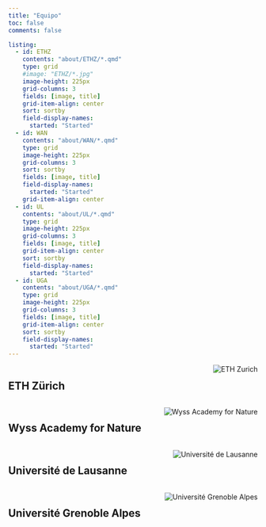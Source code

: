 ```yaml
---
title: "Equipo"
toc: false
comments: false

listing:
  - id: ETHZ
    contents: "about/ETHZ/*.qmd"
    type: grid
    #image: "ETHZ/*.jpg"
    image-height: 225px
    grid-columns: 3
    fields: [image, title]
    grid-item-align: center
    sort: sortby
    field-display-names: 
      started: "Started"
  - id: WAN
    contents: "about/WAN/*.qmd"
    type: grid
    image-height: 225px
    grid-columns: 3
    sort: sortby
    fields: [image, title]
    field-display-names: 
      started: "Started"
    grid-item-align: center
  - id: UL
    contents: "about/UL/*.qmd"
    type: grid
    image-height: 225px
    grid-columns: 3
    fields: [image, title]
    grid-item-align: center
    sort: sortby
    field-display-names: 
      started: "Started"
  - id: UGA
    contents: "about/UGA/*.qmd"
    type: grid
    image-height: 225px
    grid-columns: 3
    fields: [image, title]
    grid-item-align: center
    sort: sortby
    field-display-names: 
      started: "Started"
---
```




```{=html}
<div style="display: flex; align-items: flex-start; gap: 10px;"> 
    <div style="flex-grow: 1;">
        <h2>ETH Zürich</h2>
    </div>
    <img src="about/ETHZ.png" style="max-width: 50%; height: auto;" alt="ETH Zurich">
</div>
```
:::{#ETHZ}
:::

```{=html}
<p></p>
<div style="display: flex; align-items: flex-start; gap: 10px;"> 
    <div style="flex-grow: 1;">
        <h2>Wyss Academy for Nature</h2>
    </div>
    <img src="about/WAN.png" style="max-width: 50%; height: auto;" alt="Wyss Academy for Nature">
</div>
```

:::{#WAN}
:::

```{=html}
<p></p>
<div style="display: flex; align-items: flex-start; gap: 10px;"> 
    <div style="flex-grow: 1;">
        <h2>Université de Lausanne</h2>
    </div>
    <img src="about/UNIL.png" style="max-width: 50%; height: auto;" alt="Université de Lausanne">
</div>
```

:::{#UL}
:::


```{=html}
<p></p>
<div style="display: flex; align-items: flex-start; gap: 10px;"> 
    <div style="flex-grow: 1;">
        <h2>Université Grenoble Alpes</h2>
    </div>
    <img src="about/UGA.jpg" style="max-width: 50%; height: auto;" alt="Université Grenoble Alpes">
</div>
```
:::{#UGA}
:::
